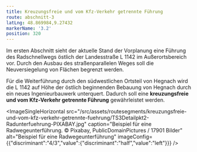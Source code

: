 ```yaml
---
title: Kreuzungsfreie und vom Kfz-Verkehr getrennte Führung
route: abschnitt-3
latLng: 48.869984,9.27432
markerName: '3.2'
position: 320
---
```

Im ersten Abschnitt sieht der aktuelle Stand der Vorplanung eine Führung des Radschnellwegs östlich der Landesstraße L 1142 im Außerortsbereich vor. Durch den Ausbau des straßenparallelen Weges soll die Neuversiegelung von Flächen begrenzt werden.

Für die Weiterführung durch den südwestlichen Ortsteil von Hegnach wird die L 1142 auf Höhe der östlich beginnenden Bebauung von Hegnach durch ein neues Ingenieurbauwerk unterquert. Dadurch soll eine **kreuzungsfreie und vom Kfz-Verkehr getrennte Führung** gewährleistet werden.

<ImageSingleHorizontal src="/src/assets/routesegments/kreuzungsfreie-und-vom-kfz-verkehr-getrennte-fuehrung/TS3Detailpkt2-Radunterfuehrung-PIXABAY.jpg" caption="Beispiel für eine Radwegeunterführung. © Pixabay, PublicDomainPictures / 17901 Bilder" alt="Beispiel für eine Radwegeunterführung" imageConfig={{"discriminant":"4/3","value":{"discriminant":"half","value":"left"}}} />
